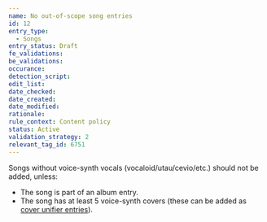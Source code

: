 ```yaml
---
name: No out-of-scope song entries
id: 12
entry_type:
  - Songs
entry_status: Draft
fe_validations:
be_validations:
occurance:
detection_script:
edit_list:
date_checked:
date_created:
date_modified:
rationale:
rule_context: Content policy
status: Active
validation_strategy: 2
relevant_tag_id: 6751
---
```

Songs without voice-synth vocals (vocaloid/utau/cevio/etc.) should not be added, unless:
- The song is part of an album entry.
- The song has at least 5 voice-synth covers (these can be added as [cover unifier entries](https://vocadb.net/T/6751/out-of-scope-cover-unifier)).